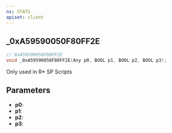 ```yaml
---
ns: STATS
apiset: client
---
```

## _0xA59590050F80FF2E

```c
// 0xA59590050F80FF2E
void _0xA59590050F80FF2E(Any p0, BOOL p1, BOOL p2, BOOL p3);
```

Only used in R* SP Scripts

## Parameters
* **p0**:
* **p1**:
* **p2**:
* **p3**: